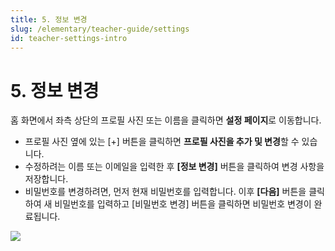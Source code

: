 ```yaml
---
title: 5. 정보 변경
slug: /elementary/teacher-guide/settings
id: teacher-settings-intro
---
```



# 5. 정보 변경

홈 화면에서 좌측 상단의 프로필 사진 또는 이름을 클릭하면 **설정 페이지**로 이동합니다.

- 프로필 사진 옆에 있는 [+] 버튼을 클릭하면 **프로필 사진을 추가 및 변경**할 수 있습니다.
- 수정하려는 이름 또는 이메일을 입력한 후 **[정보 변경]** 버튼을 클릭하여 변경 사항을 저장합니다.
- 비밀번호를 변경하려면, 먼저 현재 비밀번호를 입력합니다. 이후 **[다음]** 버튼을 클릭하여 새 비밀번호를 입력하고 [비밀번호 변경] 버튼을 클릭하면 비밀번호 변경이 완료됩니다.

<Image src="/img/kr/elementary/teacher/10-01.jpg" size="lg" />
